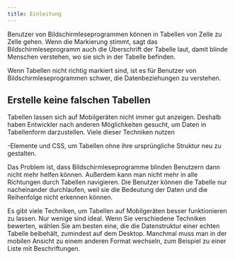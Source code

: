 ```yaml
---
title: Einleitung
---
```


Benutzer von Bildschirmleseprogrammen können in Tabellen von Zelle zu Zelle gehen. Wenn die Markierung stimmt, sagt das
Bildschirmleseprogramm auch die Überschrift der Tabelle laut, damit blinde Menschen verstehen, wo sie sich in der Tabelle
befinden.

Wenn Tabellen nicht richtig markiert sind, ist es für Benutzer von Bildschirmleseprogrammen schwer, die Datenbeziehungen zu
verstehen.

## Erstelle keine falschen Tabellen

Tabellen lassen sich auf Mobilgeräten nicht immer gut anzeigen. Deshalb haben Entwickler nach anderen Möglichkeiten gesucht, 
um Daten in Tabellenform darzustellen. Viele dieser Techniken nutzen <div>-Elemente und CSS, um Tabellen ohne ihre ursprüngliche 
Struktur neu zu gestalten.

Das Problem ist, dass Bildschirmleseprogramme blinden Benutzern dann nicht mehr helfen können. Außerdem kann man nicht mehr in 
alle Richtungen durch Tabellen navigieren. Die Benutzer können die Tabelle nur nacheinander durchlaufen, weil sie die Bedeutung 
der Daten und die Reihenfolge nicht erkennen können.

Es gibt viele Techniken, um Tabellen auf Mobilgeräten besser funktionieren zu lassen. Nur wenige sind ideal. Wenn Sie verschiedene 
Techniken bewerten, wählen Sie am besten eine, die die Datenstruktur einer echten Tabelle beibehält, zumindest auf dem Desktop. 
Manchmal muss man in der mobilen Ansicht zu einem anderen Format wechseln, zum Beispiel zu einer Liste mit Beschriftungen.